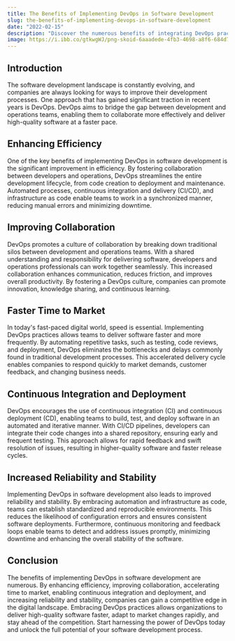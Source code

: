 ```yaml
---
title: The Benefits of Implementing DevOps in Software Development
slug: the-benefits-of-implementing-devops-in-software-development
date: "2022-02-15"
description: "Discover the numerous benefits of integrating DevOps practices in your software development process and how it can enhance efficiency, collaboration, and overall business success."
image: https://i.ibb.co/gtkwgWJ/png-skoid-6aaadede-4fb3-4698-a8f6-684d7786b067-sktid-a48cca56-e6da-484e-a814-9c849652bcb3-skt-2023-0.png
---
```


## Introduction

The software development landscape is constantly evolving, and companies are always looking for ways to improve their development processes. One approach that has gained significant traction in recent years is DevOps. DevOps aims to bridge the gap between development and operations teams, enabling them to collaborate more effectively and deliver high-quality software at a faster pace.

## Enhancing Efficiency

One of the key benefits of implementing DevOps in software development is the significant improvement in efficiency. By fostering collaboration between developers and operations, DevOps streamlines the entire development lifecycle, from code creation to deployment and maintenance. Automated processes, continuous integration and delivery (CI/CD), and infrastructure as code enable teams to work in a synchronized manner, reducing manual errors and minimizing downtime.

## Improving Collaboration

DevOps promotes a culture of collaboration by breaking down traditional silos between development and operations teams. With a shared understanding and responsibility for delivering software, developers and operations professionals can work together seamlessly. This increased collaboration enhances communication, reduces friction, and improves overall productivity. By fostering a DevOps culture, companies can promote innovation, knowledge sharing, and continuous learning.

## Faster Time to Market

In today's fast-paced digital world, speed is essential. Implementing DevOps practices allows teams to deliver software faster and more frequently. By automating repetitive tasks, such as testing, code reviews, and deployment, DevOps eliminates the bottlenecks and delays commonly found in traditional development processes. This accelerated delivery cycle enables companies to respond quickly to market demands, customer feedback, and changing business needs.

## Continuous Integration and Deployment

DevOps encourages the use of continuous integration (CI) and continuous deployment (CD), enabling teams to build, test, and deploy software in an automated and iterative manner. With CI/CD pipelines, developers can integrate their code changes into a shared repository, ensuring early and frequent testing. This approach allows for rapid feedback and swift resolution of issues, resulting in higher-quality software and faster release cycles.

## Increased Reliability and Stability

Implementing DevOps in software development also leads to improved reliability and stability. By embracing automation and infrastructure as code, teams can establish standardized and reproducible environments. This reduces the likelihood of configuration errors and ensures consistent software deployments. Furthermore, continuous monitoring and feedback loops enable teams to detect and address issues promptly, minimizing downtime and enhancing the overall stability of the software.

## Conclusion

The benefits of implementing DevOps in software development are numerous. By enhancing efficiency, improving collaboration, accelerating time to market, enabling continuous integration and deployment, and increasing reliability and stability, companies can gain a competitive edge in the digital landscape. Embracing DevOps practices allows organizations to deliver high-quality software faster, adapt to market changes rapidly, and stay ahead of the competition. Start harnessing the power of DevOps today and unlock the full potential of your software development process.
